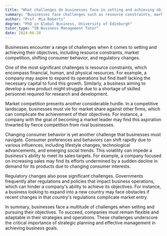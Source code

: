 ```yaml
---
title: "What challenges do businesses face in setting and achieving objectives?"
summary: "Businesses face challenges such as resource constraints, market competition, changing consumer behaviour, and regulatory changes in setting and achieving objectives."
author: "Prof. Mia Roberts"
degree: "PhD in Global Business, University of Edinburgh"
tutor_type: "IB Business Management Tutor"
date: 2024-06-20
---
```


Businesses encounter a range of challenges when it comes to setting and achieving their objectives, including resource constraints, market competition, shifting consumer behavior, and regulatory changes.

One of the most significant challenges is resource constraints, which encompass financial, human, and physical resources. For example, a company may aspire to expand its operations but find itself lacking the necessary capital to fund this growth. Similarly, a business aiming to develop a new product might struggle due to a shortage of skilled personnel required for research and development.

Market competition presents another considerable hurdle. In a competitive landscape, businesses must vie for market share against other firms, which can complicate the achievement of their objectives. For instance, a company with the goal of becoming a market leader may find this aspiration thwarted by fierce competition from rival businesses.

Changing consumer behavior is yet another challenge that businesses must navigate. Consumer preferences and behaviors can shift rapidly due to various influences, including lifestyle changes, technological advancements, and emerging social trends. This volatility can impede a business's ability to meet its sales targets. For example, a company focused on increasing sales may find its efforts undermined by a sudden decline in demand for its products due to changing consumer interests.

Regulatory changes also pose significant challenges. Governments frequently alter regulations and policies that impact business operations, which can hinder a company's ability to achieve its objectives. For instance, a business looking to expand into a new country may face obstacles if recent changes in that country's regulations complicate market entry.

In summary, businesses face a multitude of challenges when setting and pursuing their objectives. To succeed, companies must remain flexible and adaptable in their strategies and operations. These challenges underscore the critical importance of strategic planning and effective management in achieving business goals.
    